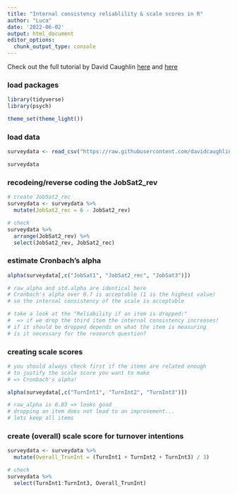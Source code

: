 ```yaml
---
title: "Internal consistency reliablility & scale scores in R"
author: "Luca"
date: '2022-06-02'
output: html_document
editor_options: 
  chunk_output_type: console
---
```


Check out the full tutorial by David Caughlin [here](https://www.youtube.com/watch?v=VoXr9VUKsCU&list=PLKkRkURCtPjCJOZHskCoyJCPb8wMDs2CW&index=19) and [here](https://www.youtube.com/watch?v=Y5DxhiD0Zr0&list=PLKkRkURCtPjCJOZHskCoyJCPb8wMDs2CW&index=20)

### load packages

```r
library(tidyverse)
library(psych)

theme_set(theme_light())
```

### load data

```r
surveydata <- read_csv("https://raw.githubusercontent.com/davidcaughlin/R-Tutorial-Data-Files/master/EmployeeSurveyExample.csv")

surveydata
```


### recodeing/reverse coding the JobSat2_rev

```r
# create JobSat2_rec
surveydata <- surveydata %>% 
  mutate(JobSat2_rec = 6 - JobSat2_rev) 

# check
surveydata %>% 
  arrange(JobSat2_rev) %>% 
  select(JobSat2_rev, JobSat2_rec)
```



### estimate Cronbach's alpha

```r
alpha(surveydata[,c("JobSat1", "JobSat2_rec", "JobSat3")])

# raw_alpha and std.alpha are identical here
# Cronbach's alpha over 0.7 is acceptable (1 is the highest value)
# so the internal consistency of the scale is acceptable

# take a look at the "Reliability if an item is dropped:"
#  => if we drop the third item the internal consistency increases!
# if it should be dropped depends on what the item is measuring 
# is it necessary for the research question?
```



### creating scale scores 

```r
# you should always check first if the items are related enough
# to justify the scale score you want to make
# => Cronbach's alpha!

alpha(surveydata[,c("TurnInt1", "TurnInt2", "TurnInt3")])

# raw_alpha is 0.83 => looks good
# dropping an item does not lead to an improvement...
# lets keep all items
```



### create (overall) scale score for turnover intentions

```r
surveydata <- surveydata %>%
  mutate(Overall_TrunInt = (TurnInt1 + TurnInt2 + TurnInt3) / 3) 

# check
surveydata %>% 
  select(TurnInt1:TurnInt3, Overall_TrunInt)
```



